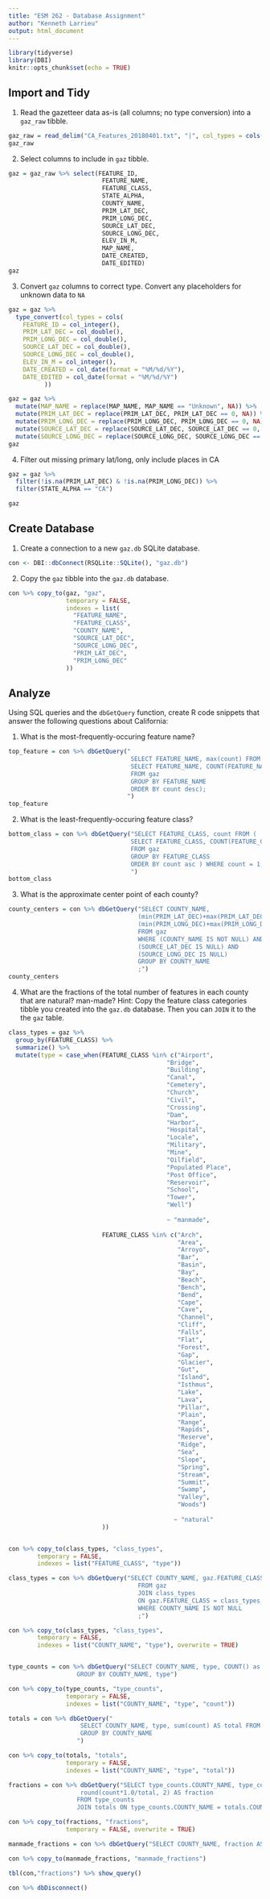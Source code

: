 ```yaml
---
title: "ESM 262 - Database Assignment"
author: "Kenneth Larrieu"
output: html_document
---
```


```r
library(tidyverse)
library(DBI)
knitr::opts_chunk$set(echo = TRUE)
```

## Import and Tidy

1. Read the gazetteer data as-is (all columns; no type conversion) into a `gaz_raw` tibble.

``` r
gaz_raw = read_delim("CA_Features_20180401.txt", "|", col_types = cols(.default = col_character()))
gaz_raw
```

2. Select columns to include in `gaz` tibble.
``` r
gaz = gaz_raw %>% select(FEATURE_ID,
                          FEATURE_NAME,
                          FEATURE_CLASS,
                          STATE_ALPHA,
                          COUNTY_NAME,
                          PRIM_LAT_DEC,
                          PRIM_LONG_DEC,
                          SOURCE_LAT_DEC,
                          SOURCE_LONG_DEC,
                          ELEV_IN_M,
                          MAP_NAME,
                          DATE_CREATED,
                          DATE_EDITED)
gaz
```
3. Convert `gaz` columns to correct type. Convert any placeholders for unknown data to `NA`
```r
gaz = gaz %>%
  type_convert(col_types = cols(
    FEATURE_ID = col_integer(),
    PRIM_LAT_DEC = col_double(),
    PRIM_LONG_DEC = col_double(),
    SOURCE_LAT_DEC = col_double(),
    SOURCE_LONG_DEC = col_double(),
    ELEV_IN_M = col_integer(),
    DATE_CREATED = col_date(format = "%M/%d/%Y"),
    DATE_EDITED = col_date(format = "%M/%d/%Y")
          ))

gaz = gaz %>%
  mutate(MAP_NAME = replace(MAP_NAME, MAP_NAME == "Unknown", NA)) %>%
  mutate(PRIM_LAT_DEC = replace(PRIM_LAT_DEC, PRIM_LAT_DEC == 0, NA)) %>%
  mutate(PRIM_LONG_DEC = replace(PRIM_LONG_DEC, PRIM_LONG_DEC == 0, NA)) %>%
  mutate(SOURCE_LAT_DEC = replace(SOURCE_LAT_DEC, SOURCE_LAT_DEC == 0, NA)) %>%
  mutate(SOURCE_LONG_DEC = replace(SOURCE_LONG_DEC, SOURCE_LONG_DEC == 0, NA))
gaz
```


4. Filter out missing primary lat/long, only include places in CA
```r
gaz = gaz %>%
  filter(!is.na(PRIM_LAT_DEC) & !is.na(PRIM_LONG_DEC)) %>%
  filter(STATE_ALPHA == "CA")

gaz
```

## Create Database

1. Create a connection to a new ```gaz.db``` SQLite database.

``` r
con <- DBI::dbConnect(RSQLite::SQLite(), "gaz.db")

```

2. Copy the ```gaz``` tibble into the ```gaz.db``` database.

``` r
con %>% copy_to(gaz, "gaz",
                temporary = FALSE,
                indexes = list(
                  "FEATURE_NAME",
                  "FEATURE_CLASS",
                  "COUNTY_NAME",
                  "SOURCE_LAT_DEC",
                  "SOURCE_LONG_DEC",
                  "PRIM_LAT_DEC",
                  "PRIM_LONG_DEC"
                ))

```


## Analyze

Using SQL queries and the ```dbGetQuery``` function, create R code snippets that answer the following questions about California:

1. What is the most-frequently-occuring feature name?

```r
top_feature = con %>% dbGetQuery("
                                  SELECT FEATURE_NAME, max(count) FROM (
                                  SELECT FEATURE_NAME, COUNT(FEATURE_NAME) AS count
                                  FROM gaz
                                  GROUP BY FEATURE_NAME
                                  ORDER BY count desc);
                                 ")
top_feature
```

2. What is the least-frequently-occuring feature class?

```r
bottom_class = con %>% dbGetQuery("SELECT FEATURE_CLASS, count FROM (
                                  SELECT FEATURE_CLASS, COUNT(FEATURE_CLASS) AS count
                                  FROM gaz
                                  GROUP BY FEATURE_CLASS
                                  ORDER BY count asc ) WHERE count = 1;
                                  ")
bottom_class
```

3. What is the approximate center point of each county?
```r
county_centers = con %>% dbGetQuery("SELECT COUNTY_NAME,
                                    (min(PRIM_LAT_DEC)+max(PRIM_LAT_DEC))/2 AS center_lat_dec,
                                    (min(PRIM_LONG_DEC)+max(PRIM_LONG_DEC))/2 AS center_long_dec
                                    FROM gaz
                                    WHERE (COUNTY_NAME IS NOT NULL) AND
                                    (SOURCE_LAT_DEC IS NULL) AND
                                    (SOURCE_LONG_DEC IS NULL)
                                    GROUP BY COUNTY_NAME
                                    ;")
county_centers

```

4. What are the fractions of the total number of features in each county that are natural? man-made?
Hint: Copy the feature class categories tibble you created into the ```gaz.db``` database. Then you can ```JOIN``` it to the the ```gaz``` table.
```r
class_types = gaz %>%
  group_by(FEATURE_CLASS) %>%
  summarize() %>%
  mutate(type = case_when(FEATURE_CLASS %in% c("Airport",
                                            "Bridge",
                                            "Building",
                                            "Canal",
                                            "Cemetery",
                                            "Church",
                                            "Civil",
                                            "Crossing",
                                            "Dam",
                                            "Harbor",
                                            "Hospital",
                                            "Locale",
                                            "Military",
                                            "Mine",
                                            "Oilfield",
                                            "Populated Place",
                                            "Post Office",
                                            "Reservoir",
                                            "School",
                                            "Tower",
                                            "Well")
                          
                                            ~ "manmade",
                          
                          FEATURE_CLASS %in% c("Arch",
                                               "Area",
                                               "Arroyo",
                                               "Bar",
                                               "Basin",
                                               "Bay",
                                               "Beach",
                                               "Bench",
                                               "Bend",
                                               "Cape",
                                               "Cave",
                                               "Channel",
                                               "Cliff",
                                               "Falls",
                                               "Flat",
                                               "Forest",
                                               "Gap",
                                               "Glacier",
                                               "Gut",
                                               "Island",
                                               "Isthmus",
                                               "Lake",
                                               "Lava",
                                               "Pillar",
                                               "Plain",
                                               "Range",
                                               "Rapids",
                                               "Reserve",
                                               "Ridge",
                                               "Sea",
                                               "Slope",
                                               "Spring",
                                               "Stream",
                                               "Summit",
                                               "Swamp",
                                               "Valley",
                                               "Woods")
                          
                                              ~ "natural"
                          ))


con %>% copy_to(class_types, "class_types",
        temporary = FALSE,
        indexes = list("FEATURE_CLASS", "type"))

class_types = con %>% dbGetQuery("SELECT COUNTY_NAME, gaz.FEATURE_CLASS, type
                                    FROM gaz
                                    JOIN class_types
                                    ON gaz.FEATURE_CLASS = class_types.FEATURE_CLASS
                                    WHERE COUNTY_NAME IS NOT NULL
                                    ;")

con %>% copy_to(class_types, "class_types",
        temporary = FALSE,
        indexes = list("COUNTY_NAME", "type"), overwrite = TRUE)


type_counts = con %>% dbGetQuery("SELECT COUNTY_NAME, type, COUNT() as count FROM class_types
                   GROUP BY COUNTY_NAME, type")

con %>% copy_to(type_counts, "type_counts",
                temporary = FALSE,
                indexes = list("COUNTY_NAME", "type", "count"))

totals = con %>% dbGetQuery("
                    SELECT COUNTY_NAME, type, sum(count) AS total FROM type_counts
                    GROUP BY COUNTY_NAME
                   ")

con %>% copy_to(totals, "totals",
                temporary = FALSE,
                indexes = list("COUNTY_NAME", "type", "total"))

fractions = con %>% dbGetQuery("SELECT type_counts.COUNTY_NAME, type_counts.type,
                    round(count*1.0/total, 2) AS fraction
                   FROM type_counts
                   JOIN totals ON type_counts.COUNTY_NAME = totals.COUNTY_NAME")

con %>% copy_to(fractions, "fractions",
                temporary = FALSE, overwrite = TRUE)

manmade_fractions = con %>% dbGetQuery("SELECT COUNTY_NAME, fraction AS manmade_fraction FROM fractions WHERE type = \"manmade\";")

con %>% copy_to(manmade_fractions, "manmade_fractions")

tbl(con,"fractions") %>% show_query()


```

```r
con %>% dbDisconnect()
```